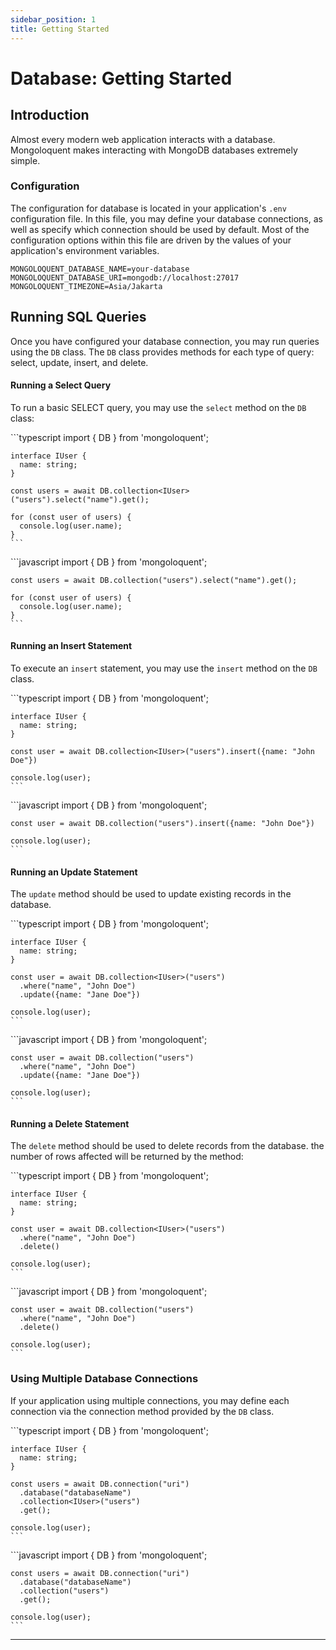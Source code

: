 ```yaml
---
sidebar_position: 1
title: Getting Started
---
```



# Database: Getting Started

## Introduction

Almost every modern web application interacts with a database. Mongoloquent makes interacting with MongoDB databases extremely simple.

### Configuration

The configuration for database is located in your application's `.env` configuration file. In this file, you may define your database connections, as well as specify which connection should be used by default. Most of the configuration options within this file are driven by the values of your application's environment variables.

```env
MONGOLOQUENT_DATABASE_NAME=your-database
MONGOLOQUENT_DATABASE_URI=mongodb://localhost:27017
MONGOLOQUENT_TIMEZONE=Asia/Jakarta
```

## Running SQL Queries

Once you have configured your database connection, you may run queries using the `DB` class. The `DB` class provides methods for each type of query: select, update, insert, and delete.

#### Running a Select Query

To run a basic SELECT query, you may use the `select` method on the `DB` class:

<Tabs>
	<TabItem value="Typescript" label="Typescript" default>
    ```typescript
    import { DB } from 'mongoloquent';

    interface IUser {
      name: string;
    }

    const users = await DB.collection<IUser>("users").select("name").get();

    for (const user of users) {
      console.log(user.name);
    }
    ```

  </TabItem>

  <TabItem value="Javascript" label="Javascript" default>
    ```javascript
    import { DB } from 'mongoloquent';

    const users = await DB.collection("users").select("name").get();

    for (const user of users) {
      console.log(user.name);
    }
    ```

  </TabItem>
</Tabs>

#### Running an Insert Statement

To execute an `insert` statement, you may use the `insert` method on the `DB` class.

<Tabs>
  <TabItem value="Typescript" label="Typescript" default>
    ```typescript
    import { DB } from 'mongoloquent';

    interface IUser {
      name: string;
    }

    const user = await DB.collection<IUser>("users").insert({name: "John Doe"})

    console.log(user);
    ```

  </TabItem>
  <TabItem value="Javascript" label="Javascript" default>
    ```javascript
    import { DB } from 'mongoloquent';

    const user = await DB.collection("users").insert({name: "John Doe"})

    console.log(user);
    ```

  </TabItem>
</Tabs>

#### Running an Update Statement

The `update` method should be used to update existing records in the database.

<Tabs>
  <TabItem value="Typescript" label="Typescript" default>
    ```typescript
    import { DB } from 'mongoloquent';

    interface IUser {
      name: string;
    }

    const user = await DB.collection<IUser>("users")
      .where("name", "John Doe")
      .update({name: "Jane Doe"})

    console.log(user);
    ```

  </TabItem>
  <TabItem value="Javascript" label="Javascript" default>
    ```javascript
    import { DB } from 'mongoloquent';

    const user = await DB.collection("users")
      .where("name", "John Doe")
      .update({name: "Jane Doe"})

    console.log(user);
    ```

  </TabItem>
</Tabs>

#### Running a Delete Statement

The `delete` method should be used to delete records from the database. the number of rows affected will be returned by the method:

<Tabs>
  <TabItem value="Typescript" label="Typescript" default>
    ```typescript
    import { DB } from 'mongoloquent';

    interface IUser {
      name: string;
    }

    const user = await DB.collection<IUser>("users")
      .where("name", "John Doe")
      .delete()

    console.log(user);
    ```

  </TabItem>
  <TabItem value="Javascript" label="Javascript" default>
    ```javascript
    import { DB } from 'mongoloquent';

    const user = await DB.collection("users")
      .where("name", "John Doe")
      .delete()

    console.log(user);
    ```

  </TabItem>
</Tabs>

### Using Multiple Database Connections

If your application using multiple connections, you may define each connection via the connection method provided by the `DB` class.

<Tabs>
  <TabItem value="Typescript" label="Typescript" default>
    ```typescript
    import { DB } from 'mongoloquent';

    interface IUser {
      name: string;
    }

    const users = await DB.connection("uri")
      .database("databaseName")
      .collection<IUser>("users")
      .get();

    console.log(user);
    ```

  </TabItem>
  <TabItem value="Javascript" label="Javascript" default>
    ```javascript
    import { DB } from 'mongoloquent';

    const users = await DB.connection("uri")
      .database("databaseName")
      .collection("users")
      .get();

    console.log(user);
    ```

  </TabItem>
</Tabs>

---

<Sponsor />
